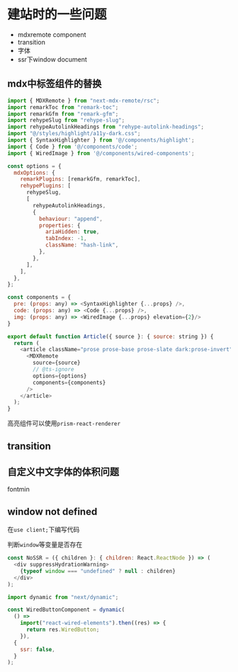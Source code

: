 
# 建站时的一些问题

- mdxremote component
- transition
- 字体
- ssr下window document

## mdx中标签组件的替换

```javascript
import { MDXRemote } from "next-mdx-remote/rsc";
import remarkToc from "remark-toc";
import remarkGfm from "remark-gfm";
import rehypeSlug from "rehype-slug";
import rehypeAutolinkHeadings from "rehype-autolink-headings";
import "@/styles/highlight/a11y-dark.css";
import { SyntaxHighlighter } from '@/components/highlight';
import { Code } from '@/components/code';
import { WiredImage } from '@/components/wired-components';

const options = {
  mdxOptions: {
    remarkPlugins: [remarkGfm, remarkToc],
    rehypePlugins: [
      rehypeSlug,
      [
        rehypeAutolinkHeadings,
        {
          behaviour: "append",
          properties: {
            ariaHidden: true,
            tabIndex: -1,
            className: "hash-link",
          },
        },
      ],
    ],
  },
};

const components = {
  pre: (props: any) => <SyntaxHighlighter {...props} />,
  code: (props: any) => <Code {...props} />,
  img: (props: any) => <WiredImage {...props} elevation={2}/>
}

export default function Article({ source }: { source: string }) {
  return (
    <article className="prose prose-base prose-slate dark:prose-invert">
      <MDXRemote
        source={source}
        // @ts-ignore
        options={options}
        components={components}
      />
    </article>
  );
}
```

高亮组件可以使用`prism-react-renderer`

## transition

## 自定义中文字体的体积问题
fontmin

## window not defined

在`use client;`下编写代码

判断`window`等变量是否存在
```javascript
const NoSSR = ({ children }: { children: React.ReactNode }) => (
  <div suppressHydrationWarning>
    {typeof window === "undefined" ? null : children}
  </div>
);
```

```javascript
import dynamic from "next/dynamic";

const WiredButtonComponent = dynamic(
  () =>
    import("react-wired-elements").then((res) => {
      return res.WiredButton;
    }),
  {
    ssr: false,
  }
);
```